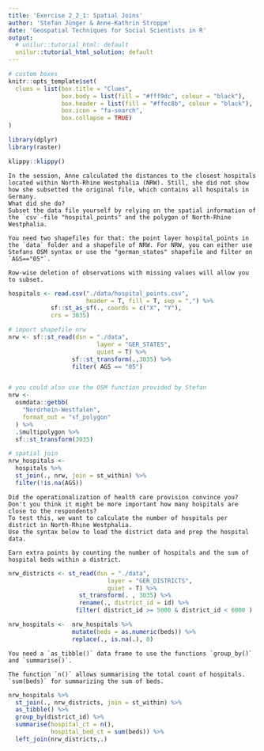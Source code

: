 ```yaml
---
title: 'Exercise 2_2_1: Spatial Joins'
author: 'Stefan Jünger & Anne-Kathrin Stroppe'
date: 'Geospatial Techniques for Social Scientists in R'
output:
  # unilur::tutorial_html: default
  unilur::tutorial_html_solution: default
---
```


```r
# custom boxes
knitr::opts_template$set(
  clues = list(box.title = "Clues",
               box.body = list(fill = "#fff9dc", colour = "black"),
               box.header = list(fill = "#ffec8b", colour = "black"),
               box.icon = "fa-search",
               box.collapse = TRUE)
)

library(dplyr)
library(raster)
```

```r
klippy::klippy()
```


```block
In the session, Anne calculated the distances to the closest hospitals located within North-Rhine Westphalia (NRW). Still, she did not show how she subsetted the original file, which contains all hospitals in Germany.
What did she do?
Subset the data file yourself by relying on the spatial information of the `csv`-file "hospital_points" and the polygon of North-Rhine Westphalia.

```

```block
You need two shapefiles for that: the point layer hospital_points in the `data` folder and a shapefile of NRW. For NRW, you can either use Stefans OSM syntax or use the "german_states" shapefile and filter on `AGS=="05"`.
```

```block

Row-wise deletion of observations with missing values will allow you to subset.   

```

```r

hospitals <- read.csv("./data/hospital_points.csv", 
                      header = T, fill = T, sep = ",") %>%
            sf::st_as_sf(., coords = c("X", "Y"),
            crs = 3035)

# import shapefile nrw
nrw <- sf::st_read(dsn = "./data",
                         layer = "GER_STATES",
                         quiet = T) %>%
                  sf::st_transform(.,3035) %>% 
                  filter( AGS == "05")


# you could also use the OSM function provided by Stefan
nrw <-
  osmdata::getbb(
    "Nordrhein-Westfalen", 
    format_out = "sf_polygon"
  ) %>% 
  .$multipolygon %>% 
  sf::st_transform(3035)

# spatial join
nrw_hospitals <-
  hospitals %>% 
  st_join(., nrw, join = st_within) %>% 
  filter(!is.na(AGS))


```


```block

Did the operationalization of health care provision convince you? Don't you think it might be more important how many hospitals are close to the respondents?
To test this, we want to calculate the number of hospitals per district in North-Rhine Westphalia.
Use the syntax below to load the district data and prep the hospital data.

Earn extra points by counting the number of hospitals and the sum of hospital beds within a district.

```

```r

nrw_districts <- st_read(dsn = "./data",
                            layer = "GER_DISTRICTS",
                            quiet = T) %>% 
                    st_transform(. , 3035) %>% 
                    rename(., district_id = id) %>% 
                   filter( district_id >= 5000 & district_id < 6000 ) 

nrw_hospitals <-  nrw_hospitals %>% 
                  mutate(beds = as.numeric(beds)) %>%
                  replace(., is.na(.), 0)

```

```block

You need a `as_tibble()` data frame to use the functions `group_by()` and `summarise()`.

```

 
```block

The function `n()` allows summarising the total count of hospitals. `sum(beds)` for summarizing the sum of beds.

```

```r


nrw_hospitals %>% 
  st_join(., nrw_districts, join = st_within) %>% 
  as_tibble() %>% 
  group_by(district_id) %>% 
  summarise(hospital_ct = n(), 
            hospital_bed_ct = sum(beds)) %>% 
  left_join(nrw_districts,.)


```

